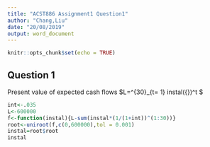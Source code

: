 ```yaml
---
title: "ACST886 Assignment1 Question1"
author: "Chang,Liu"
date: "20/08/2019"
output: word_document
---
```

```r
knitr::opts_chunk$set(echo = TRUE)
```

## Question 1
Present value of expected cash flows
$L=\sum^{30}_{t= 1} instal\times ({\frac{1}{1+i}})^t $
```r
int<-.035
L<-600000
f<-function(instal){L-sum(instal*(1/(1+int))^(1:30))}
root<-uniroot(f,c(0,600000),tol = 0.001)
instal=root$root
instal
```




